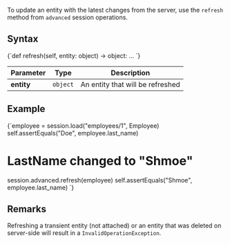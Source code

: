 
To update an entity with the latest changes from the server, use the `refresh` method from `advanced` session operations.

## Syntax

<TabItem value="refresh_1" label="refresh_1">
<CodeBlock language="python">
{`def refresh(self, entity: object) -> object: ...
`}
</CodeBlock>
</TabItem>

| Parameter | Type | Description |
| --------- | ---- | ----------- |
| **entity** | `object` | An entity that will be refreshed |

## Example

<TabItem value="refresh_2" label="refresh_2">
<CodeBlock language="python">
{`employee = session.load("employees/1", Employee)
self.assertEquals("Doe", employee.last_name)

# LastName changed to "Shmoe"

session.advanced.refresh(employee)
self.assertEquals("Shmoe", employee.last_name)
`}
</CodeBlock>
</TabItem>

## Remarks

Refreshing a transient entity (not attached) or an entity that was deleted on server-side will result in a `InvalidOperationException`.


